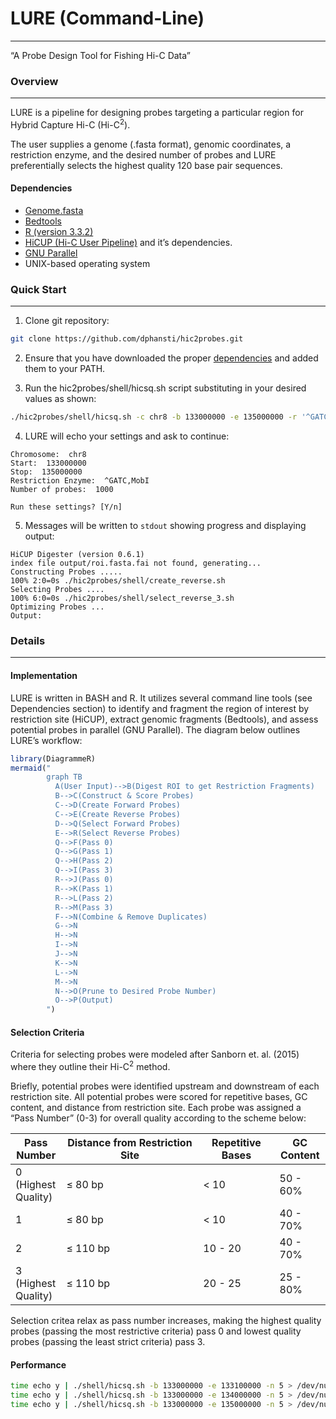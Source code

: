 # LURE (Command-Line)
***********************
"A Probe Design Tool for Fishing Hi-C Data"

### Overview
***********************
LURE is a pipeline for designing probes targeting a particular region for Hybrid Capture Hi-C (Hi-C^2^).

The user supplies a genome (.fasta format), genomic coordinates, a restriction enzyme, and the desired number of probes and LURE preferentially selects the highest quality 120 base pair sequences.

#### Dependencies
* [Genome.fasta](https://genome.ucsc.edu/cgi-bin/hgGateway)
* [Bedtools](http://bedtools.readthedocs.io/en/latest/)
* [R (version 3.3.2)](https://www.r-project.org/)
* [HiCUP (Hi-C User Pipeline)](https://www.bioinformatics.babraham.ac.uk/projects/hicup/) and it's dependencies.
* [GNU Parallel](https://www.gnu.org/software/parallel/)
* UNIX-based operating system

### Quick Start
**********************
1. Clone git repository:
```bash
git clone https://github.com/dphansti/hic2probes.git
```

2. Ensure that you have downloaded the proper [dependencies](#dependencies) and added them to your PATH.

3. Run the hic2probes/shell/hicsq.sh script substituting in your desired values as shown:
```bash
./hic2probes/shell/hicsq.sh -c chr8 -b 133000000 -e 135000000 -r '^GATC,MobI' -g /path/to/genome.fasta -n 1000
```

4. LURE will echo your settings and ask to continue:
```text
Chromosome:  chr8
Start:  133000000
Stop:  135000000
Restriction Enzyme:  ^GATC,MobI
Number of probes:  1000

Run these settings? [Y/n]
```

5. Messages will be written to <code>stdout</code> showing progress and displaying output:
```text
HiCUP Digester (version 0.6.1)
index file output/roi.fasta.fai not found, generating...
Constructing Probes .....
100% 2:0=0s ./hic2probes/shell/create_reverse.sh                                                                           
Selecting Probes ....
100% 6:0=0s ./hic2probes/shell/select_reverse_3.sh                                                                         
Optimizing Probes ...
Output:
```

### Details
**********************
#### Implementation
LURE is written in BASH and R. It utilizes several command line tools (see Dependencies section) to identify and fragment the region of interest by restriction site (HiCUP), extract genomic fragments (Bedtools), and assess potential probes in parallel (GNU Parallel). The diagram below outlines LURE's workflow:

```r
library(DiagrammeR)
mermaid("
        graph TB
          A(User Input)-->B(Digest ROI to get Restriction Fragments)
          B-->C(Construct & Score Probes)
          C-->D(Create Forward Probes)
          C-->E(Create Reverse Probes)
          D-->Q(Select Forward Probes)
          E-->R(Select Reverse Probes)
          Q-->F(Pass 0)
          Q-->G(Pass 1)
          Q-->H(Pass 2)
          Q-->I(Pass 3)
          R-->J(Pass 0)
          R-->K(Pass 1)
          R-->L(Pass 2)
          R-->M(Pass 3)
          F-->N(Combine & Remove Duplicates)
          G-->N
          H-->N
          I-->N
          J-->N
          K-->N
          L-->N
          M-->N
          N-->O(Prune to Desired Probe Number)
          O-->P(Output)
        ")
```

#### Selection Criteria
Criteria for selecting probes were modeled after Sanborn et. al. (2015) where they outline their Hi-C^2^ method. 

Briefly, potential probes were identified upstream and downstream of each restriction site. All potential probes were scored for repetitive bases, GC content, and distance from restriction site. Each probe was assigned a "Pass Number" (0-3) for overall quality according to the scheme below:

Pass Number | Distance from Restriction Site | Repetitive Bases | GC Content
------------|--------------------------------|------------------|------------
0 (Highest Quality) | ≤ 80 bp | < 10 | 50 - 60% 
1  | ≤ 80 bp | < 10 | 40 - 70% 
2  | ≤ 110 bp |  10 - 20 | 40 - 70% 
3 (Highest Quality) | ≤ 110 bp | 20 - 25 | 25 - 80% 

Selection critea relax as pass number increases, making the highest quality probes (passing the most restrictive criteria) pass 0 and lowest quality probes (passing the least strict criteria) pass 3.

#### Performance
```bash
time echo y | ./shell/hicsq.sh -b 133000000 -e 133100000 -n 5 > /dev/null 2>&1
time echo y | ./shell/hicsq.sh -b 133000000 -e 134000000 -n 5 > /dev/null 2>&1
time echo y | ./shell/hicsq.sh -b 133000000 -e 135000000 -n 5 > /dev/null 2>&1
```